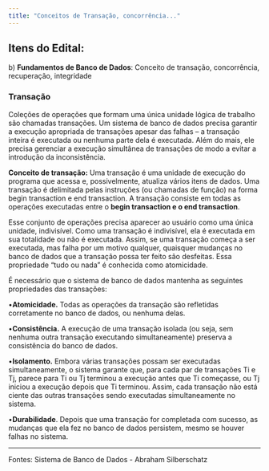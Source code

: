 ```yaml
---
title: "Conceitos de Transação, concorrência..."
---
```


## Itens do Edital:

b\) **Fundamentos de Banco de Dados**: Conceito de transação, concorrência, recuperação, integridade

### Transação

Coleções de operações que formam uma única unidade lógica de trabalho são chamadas transações. Um sistema de banco de dados precisa garantir a execução apropriada de transações apesar das falhas -- a transação inteira é executada ou nenhuma parte dela é executada. Além do mais, ele precisa gerenciar a execução simultânea de transações de modo a evitar a introdução da inconsistência.

**Conceito de transação:** Uma transação é uma unidade de execução do programa que acessa e, possivelmente, atualiza vários itens de dados. Uma transação é delimitada pelas instruções (ou chamadas de função) na forma begin transaction e end transaction. A transação consiste em todas as operações executadas entre o **begin transaction e o end transaction**.

Esse conjunto de operações precisa aparecer ao usuário como uma única unidade, indivisível. Como uma transação é indivisível, ela é executada em sua totalidade ou não é executada. Assim, se uma transação começa a ser executada, mas falha por um motivo qualquer, quaisquer mudanças no banco de dados que a transação possa ter feito são desfeitas. Essa propriedade "tudo ou nada" é conhecida como atomicidade.

É necessário que o sistema de banco de dados mantenha as seguintes propriedades das transações:

•**Atomicidade.** Todas as operações da transação são refletidas corretamente no banco de dados, ou nenhuma delas.

•**Consistência.** A execução de uma transação isolada (ou seja, sem nenhuma outra transação executando simultaneamente) preserva a consistência do banco de dados.

•**Isolamento.** Embora várias transações possam ser executadas simultaneamente, o sistema garante que, para cada par de transações Ti e Tj, parece para Ti ou Tj terminou a execução antes que Ti começasse, ou Tj iniciou a execução depois que Ti terminou. Assim, cada transação não está ciente das outras transações sendo executadas simultaneamente no sistema.

•**Durabilidade**. Depois que uma transação for completada com sucesso, as mudanças que ela fez no banco de dados persistem, mesmo se houver falhas no sistema.

------------------------------------------------------------------------

Fontes: Sistema de Banco de Dados - Abraham Silberschatz
